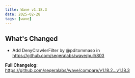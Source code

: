 ```yaml
---
title: Wave v1.18.3
date: 2025-02-28
tags: [wave]
---
```


## What's Changed
* Add DenyCrawlerFilter by @pditommaso in https://github.com/seqeralabs/wave/pull/803


**Full Changelog**: https://github.com/seqeralabs/wave/compare/v1.18.2...v1.18.3
